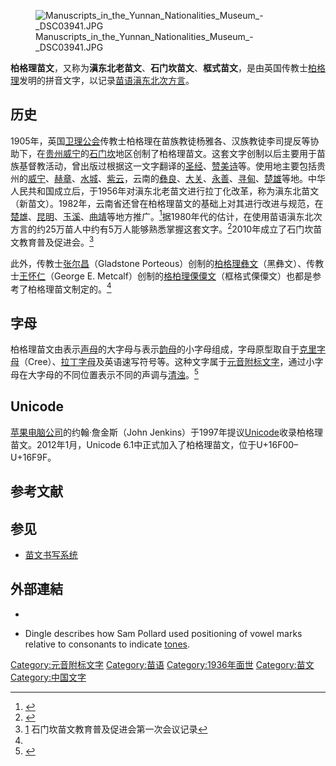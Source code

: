 {{Infobox Writing system
|name=柏格理苗文<br/><small>Pollard Miao</small>
|type=[[元音附标文字|元音附标文字]]
|typedesc=
|time=1905年至今
|creator=[[柏格理|柏格理]]
|languages=[[苗语|苗语]][[苗语滇东北次方言|滇东北次方言]]
|unicode=[http://www.unicode.org/charts/PDF/U16F00.pdf U+16F00–U+16F9F]
|iso15924=Plrd
}}
[[File:Manuscripts_in_the_Yunnan_Nationalities_Museum_-_DSC03941.JPG|thumb]]

'''柏格理苗文'''，又称为'''滇东北老苗文'''、'''石门坎苗文'''、'''框式苗文'''，是由英国传教士[[柏格理|柏格理]]发明的拼音文字，以记录[[苗语滇东北次方言|苗语滇东北次方言]]。

== 历史 ==
1905年，英国[[卫理公会|卫理公会]]传教士柏格理在苗族教徒杨雅各、汉族教徒李司提反等协助下，在[[贵州|贵州]][[威宁|威宁]]的[[石门坎_(贵州)|石门坎]]地区创制了柏格理苗文。这套文字创制以后主要用于苗族基督教活动，曾出版过根据这一文字翻译的[[圣经|圣经]]、[[赞美诗|赞美诗]]等。使用地主要包括贵州的[[威宁|威宁]]、[[赫章|赫章]]、[[水城|水城]]、[[紫云|紫云]]，云南的[[彝良|彝良]]、[[大关|大关]]、[[永善|永善]]、[[寻甸|寻甸]]、[[楚雄市|楚雄]]等地。中华人民共和国成立后，于1956年对滇东北老苗文进行拉丁化改革，称为滇东北苗文（新苗文）。1982年，云南省还曾在柏格理苗文的基础上对其进行改进与规范，在[[楚雄彝族自治州|楚雄]]、[[昆明|昆明]]、[[玉溪|玉溪]]、[[曲靖|曲靖]]等地方推广。<ref>{{cite journal|title=谈谈滇东北方言苗文的统一|author=罗兴贵|year=2000|issue=3|journal=贵州民族研究}}</ref>据1980年代的估计，在使用苗语滇东北次方言的约25万苗人中约有5万人能够熟悉掌握这套文字。<ref name="dzy">{{cite journal|title=传教士所创民族民字概说|author=邓章应|journal=内江师范学院学报|year=2007|volume=22|issue=3}}</ref>2010年成立了石门坎苗文教育普及促进会。<ref>[http://www.shimenkan.org/rice/cjh/] {{Wayback|url=http://www.shimenkan.org/rice/cjh/ |date=20160304132223 }} 石门坎苗文教育普及促进会第一次会议记录</ref>

此外，传教士[[张尔昌|张尔昌]]（Gladstone Porteous）创制的[[柏格理彝文|柏格理彝文]]（黑彝文）、传教士[[王怀仁|王怀仁]]（George E. Metcalf）创制的[[格柏理傈僳文|格柏理傈僳文]]（框格式傈僳文）也都是参考了柏格理苗文制定的。<ref name="dzy" />

== 字母 ==
柏格理苗文由表示[[声母|声母]]的大字母与表示[[韵母|韵母]]的小字母组成，字母原型取自于[[克里字母|克里字母]]（Cree）、[[拉丁字母|拉丁字母]]及英语速写符号等。这种文字属于[[元音附标文字|元音附标文字]]，通过小字母在大字母的不同位置表示不同的声调与[[清浊|清浊]]。<ref>{{cite book|title=《中国少数民族史大辞典》|author=高文德|publisher=吉林教育出版社|year=1995}}</ref>

== Unicode ==
[[苹果电脑公司|苹果电脑公司]]的约翰·詹金斯（John Jenkins）于1997年提议[[Unicode|Unicode]]收录柏格理苗文。2012年1月，Unicode 6.1中正式加入了柏格理苗文，位于U+16F00–U+16F9F。

{{Unicode chart Miao}}

== 参考文献 ==
{{Reflist}}

== 参见 ==
* [[苗文书写系统|苗文书写系统]]

==外部連結==
* {{cite web | url=http://www.omniglot.com/writing/pollardmiao.htm | title=Description of the Pollard script | publisher=Omniglot | accessdate=2012-01-03 | archive-date=2021-03-01 | archive-url=https://web.archive.org/web/20210301143541/https://omniglot.com/writing/pollardmiao.htm | dead-url=no }}
* {{cite web |url=http://www.gutenberg.org/catalog/world/readfile?fk_files=95137&pageno=73 |title=Across China on Foot |author=Edwin Dingle
 |authorlink = Edwin Dingle |work=Project Gutenberg |accessdate=July 29, 2005}} Dingle describes how Sam Pollard used positioning of vowel marks relative to consonants to indicate [[tone_(linguistics)|tone]]s.

{{Hmong writing}}
{{List of writing systems}}

[[Category:元音附标文字|Category:元音附标文字]]
[[Category:苗语|Category:苗语]]
[[Category:1936年面世|Category:1936年面世]]
[[Category:苗文|Category:苗文]]
[[Category:中国文字|Category:中国文字]]